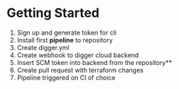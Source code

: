 # Getting Started

1. Sign up and generate token for cli
2. Install first **pipeline** to repository
3. Create digger.yml
4. Create webhook to digger cloud backend
5. Insert SCM token into backend from the repository**
6. Create pull request with terraform changes
7. Pipeline triggered on CI of choice
